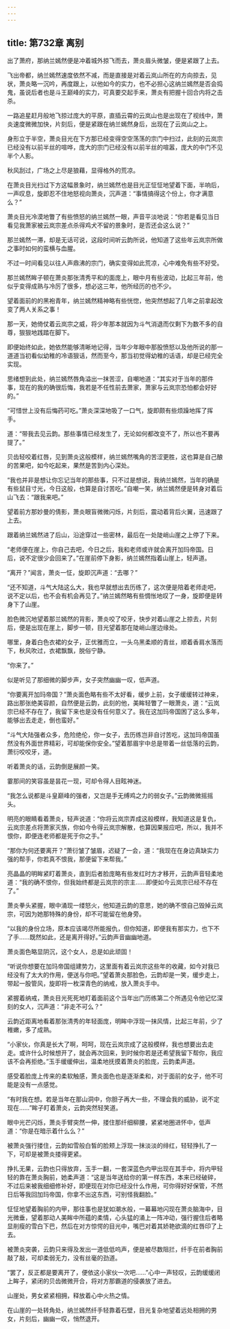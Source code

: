 ```yaml
---
---
---
```

title: 第732章 离别
---



出了萧府，那纳兰嫣然便是冲着城外掠飞而去，萧炎眉头微皱，便是紧跟了上去。

飞出帝都，纳兰嫣然速度依然不减，而是直接是对着云岚山所在的方向掠去，见状，萧炎略一沉吟，再度跟上，以他如今的实力，也不必担心这纳兰嫣然是否会捣鬼，虽说后者也是斗王巅峰的实力，可真要交起手来，萧炎有把握十回合内将之击杀。

一路追星赶月般地飞掠过庞大的平原，直插云霄的云岚山也是出现在了视线中，萧炎速度微微加快，片刻后，便是紧跟在纳兰嫣然身后，出现在了云岚山之上。

身形立于半空，萧炎目光在下方那已经变得空空荡荡的宗门中扫过，此刻的云岚宗已经没有以前半丝的喧哗，庞大的宗门已经没有以前半丝的喧嚣，庞大的中门不见半个人影。

秋风刮过，广场之上尽是狼藉，显得格外的荒凉。

在萧炎目光扫过下方这幅景象时，纳兰嫣然也是目光正怔怔地望着下面，半响后，一声叹息，旋即忍不住地怒视向萧炎，沉声道：“事情搞得这个份上，你才满意么？”

萧炎目光冷漠地瞥了有些愤怒的纳兰嫣然一眼，声音平淡地说：“你若是看见当日看见我萧家被云岚宗差点杀得鸡犬不留的景象时，是否还会这么说？”

那兰嫣然一滞，却是无话可说，这段时间听云韵所说，他知道了这些年云岚宗所做之事时如何的蛮横与血腥。

不过一时间看见以往人声鼎沸的宗门，确实变得如此荒凉，心中难免有些不好受。

那兰嫣然眸子顿在萧炎那张清秀平和的面庞上，眼中月有些波动，比起三年前，他似乎变得成熟与冷厉了很多，想必这三年，他所经历的也不少。

望着面前的的黑袍青年，纳兰嫣然精神略有些恍惚，他突然想起了几年之前拿起改变了两人关系之事！

那一天，她倚仗着云岚宗之威，将少年那本就因为斗气消退而仅剩下为数不多的自尊，狠狠地践踏在脚下。

即便始终如此，她依然能够清晰地记得，当年少年眼中那股愤怒以及他所说的那一道道当初看似幼稚的冷语狠话，然而至今，那当初觉得幼稚的话语，却是已经完全实现。

思绪想到此处，纳兰嫣然唇角溢出一抹苦涩，自嘲地道：“其实对于当年的那件事，现在的我的确很后悔，我若是不任性前去萧家，萧家与云岚宗恐怕都会好好的。”

“可惜世上没有后悔药可吃。”萧炎深深地吸了一口气，旋即颇有些烦躁地挥了挥手。

道：“带我去见云韵。那些事情已经发生了，无论如何都改变不了，所以也不要再提了。”

贝齿轻咬着红唇，见到萧炎这般模样，纳兰嫣然嘴角的苦涩更胜，这也算是自己酿的苦果吧，如今吃起来，果然是苦到内心深处。

“我也并非是想让你忘记当年的那些事，只不过是想说，我纳兰嫣然，当年的确是有些鼠目寸光，今日这般，也算是自讨苦吃。”自嘲一笑，纳兰嫣然便是转身对着后山飞去：“跟我来吧。”

望着前方那妙曼的倩影，萧炎眼盲微微闪烁，片刻后，震动着背后火翼，迅速跟了上去。

跟着纳兰嫣然进了后山，沿途穿过一些密林，最后在一处陡峭山崖之上停了下来。

“老师便在崖上，你自己去吧，今日之后，我和老师或许就会离开加玛帝国。日后，说不定很少会回来了。”在崖前停下身影，纳兰嫣然指着山崖上，轻声道。

“离开？”闻言，萧炎一怔，旋即沉声道：“去哪？”

“还不知道，斗气大陆这么大，我也早就想出去历练了，这次便是陪着老师走吧，说不定以后，也不会有机会再见了。”纳兰嫣然略有些惆怅地叹了一身，旋即便是转身下了山崖。

脸色微沉地望着那兰嫣然的背影，萧炎咬了咬牙，快步对着山崖之上掠去，片刻后，便是出现在崖上，脚步一顿，目光望着那在陡峭山崖边缘处。

哪里，身着白色衣裙的女子，正优雅而立，一头乌黑柔顺的青丝，顺着香肩水落而下，秋风吹过，衣裙飘飘，脱俗宁静。

“你来了。”

似是听见了那细微的脚步声，女子突然幽幽一叹，低声道。

“你要离开加玛帝国？”萧炎面色略有些不太好看，缓步上前，女子缓缓转过神来，路出那张绝美容颜，自然便是云韵，此刻的他，美眸轻瞥了一眼萧炎，道：“云岚宗已经不存在了，我留下来也是没有任何意义了。我在这加玛帝国困了这么多年，能够出去走走，倒也蛮好。”

“斗气大陆强者众多，危险绝伦，你一女子，去历练岂非自讨苦吃，这加玛帝国虽然没有外面世界精彩，可却能保你安全。”望着那眉宇中总是带着一丝低落的云韵，萧衍咬咬牙，道。

听着萧炎的话，云韵倒是展颜一笑。

霎那间的笑容虽是昙花一现，可却令得人目眩神迷。

“我怎么说都是斗皇巅峰的强者，又岂是手无缚鸡之力的弱女子。”云韵微微摇摇头。

明亮的眼睛看着萧炎，轻声说道：“你将云岚宗弄成这般模样，我知道这是复仇，云岚宗差点将萧家灭族，你如今令得云岚宗解散，也算因果报应吧，所以，我并不恨你，即便连老师都是死于你之手。”

“那你为何还要离开？”萧衍皱了皱眉，迟疑了一会，道：“我现在在身边真缺实力强的帮手，你若真不恨我，那便留下来帮我。”

亮晶晶的明眸紧盯着萧炎，直到后者脸庞略有些发红时方才移开，云韵声音轻柔地道：“我的确不恨你，但我始终都是云岚宗的宗主……即便如今云岚宗已经不存在了。”

萧炎拳头紧握，眼中涌现一缕怒火，他知道云韵的意思，她的确不恨自己毁掉云岚宗，可因为她那特殊的身份，却不可能留在他身旁。

“以我的身份立场，原本应该竭尽所能报仇，但你知道，即便我有那实力，也下不了手……既然如此，还是离开得好。”云韵声音幽幽地道。

萧炎面色略显阴沉，这个女人，总是如此顽固！

“听说你想要在加玛帝国组建势力，这里面有着云岚宗这些年的收藏，如今对我已经没有了太大的作用，便送与你吧。”望着萧炎那脸色，云韵却是一笑，缓步走上，带起一股管风，旋即将一枚深青色的纳戒，放入萧炎手中。

紧握着纳戒，萧炎目光死死地盯着面前这个当年出门历练第二个所遇见令他记忆深刻的女人，沉声道：“非走不可么？”

云韵近距离地看着那张清秀的年轻面庞，明眸中浮现一抹风情，比起三年前，少了稚嫩，多了成熟。

“小家伙，你真是长大了啊，呵呵，现在云岚宗成了这般模样，我也想要出去走走。或许什么时候想开了，就会再次回来，到时候你若是还希望我留下帮你，我应该不会再拒绝。”玉手缓缓伸出，温柔地抚摸着萧炎的脸庞，云韵柔声道。

感受着脸庞上传来的柔软触感，萧炎面色也是逐渐柔和，对于面前的女子，他不可能是没有一点感觉。

“有时我在想。若是当年在那山洞中，你胆子再大一些，不理会我的威胁，说不定现在……”眸子盯着萧炎，云韵突然轻笑道。

眼中光芒闪烁，萧炎手臂突然一伸，搂住那纤细柳腰，紧紧地圈进怀中，低声道：“你是在暗示着什么么？”

被萧炎强行搂住，云韵如雪般白皙的脸颊上浮现一抹淡淡的绯红，轻轻挣扎了一下，可却是被萧炎搂得更紧。

挣扎无果，云韵也只得放弃，玉手一翻，一套深蓝色内甲出现在其手中，将内甲轻轻的靠在萧炎胸前，她柔声道：“这是当年送给你的第一样东西，本来已经破碎，不过后来被我细细修补好，即便现在对你已经没什么作用，可你得好好保管，不然日后等我回加玛帝国，你拿不出这东西，可别怪我翻脸。”

怔怔地望着胸前的内甲，那往事也是犹如潮水般，一幕幕地闪现在萧炎脑海中，目光微垂，望着那动人美眸中所蕴的柔情，心头猛的涌上一阵冲动，强行握住后者略显削瘦的雪白下巴，然后在对方惊愕的目光中，嘴巴对着其娇艳欲滴的红唇印了上去。

被萧炎突袭，云韵只来得及发出一道低低呜声，便是被尽数阻拦，纤手在前者胸前敲了敲，可却柔弱无力，没有丝毫的劲道。

“罢了，反正都是要离开了，便依这小家伙一次吧……”心中一声轻叹，云韵缓缓闭上眸子，紧闭的贝齿微微开合，将对方那霸道的侵袭放了进去。

山崖处，男女紧紧相拥，释放着心中火热之情。

在山崖的一处转角处，纳兰嫣然纤手轻靠着石壁，目光复杂地望着远处相拥的男女，片刻后，幽幽一叹，悄然退开。